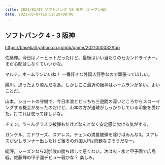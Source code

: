 ```yaml
---
title: 2021/03/07 ソフトバンク VS 阪神（オープン戦）
date: 2021-03-07T15:59:29+09:00
---
```


## ソフトバンク 4 - 3 阪神

https://baseball.yahoo.co.jp/npb/game/2021000032/top

佐藤輝。今日はノーヒットだったけど、最後はいい当たりのセカンドライナー。まだ心配はしなくていいかな。

マルテ。ホームランいいね！ 一番好きな外国人野手なので頑張ってほしい。

陽川。思ったより飛んだなあ。しかしここ最近の阪神はホームランが多い。よいことだ。

山本。ショートの守備で、今日木浪とどっちも三遊間の深いところからスローイングする機会があったのだけど、山本の方が送球がしっかりしている印象を受けた。打てれば使ってほしいな。

チェン。うーんグラスラ被弾もだけどなんとなく安定感に欠ける気がする。

ガンケル、エドワーズ、スアレス。チェンの満塁被弾を除けばみんな0。スアレスが少しランナー出したけど後ろの外国人Pは問題なさそうだなー。

総評。シーズンなら2勝1敗の勝ち越しで悪くない。次は火・水と甲子園で広島戦。佐藤輝の甲子園デビュー戦かな？ 楽しみ。